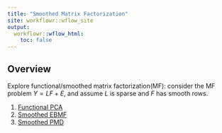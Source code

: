 ```yaml
---
title: "Smoothed Matrix Factorization"
site: workflowr::wflow_site
output:
  workflowr::wflow_html:
    toc: false
---
```


## Overview 

Explore functional/smoothed matrix factorization(MF): consider the MF problem $Y = LF+E$, and assume $L$ is sparse and $F$ has smooth rows.

1. [Functional PCA](fpca.html)
2. [Smoothed EBMF](SmoothMF.html)
3. [Smoothed PMD](SmoothPMD.html)
